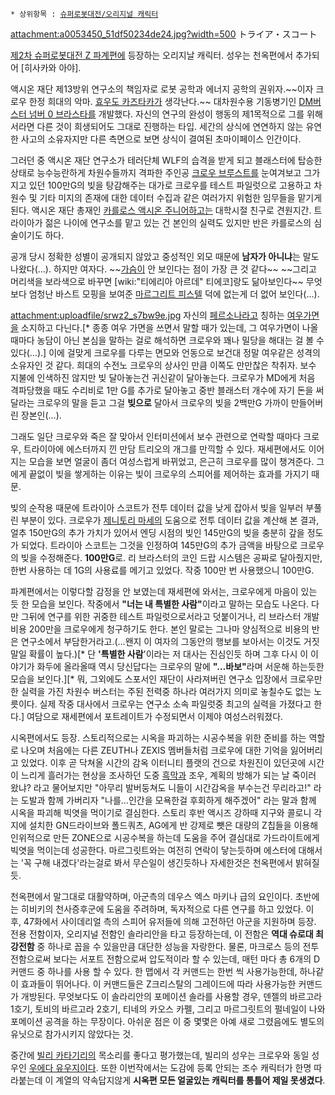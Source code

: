  * 상위항목 : [[슈퍼로봇대전/오리지널 캐릭터]]

attachment:a0053450_51df50234de24.jpg?width=500
トライア・スコート

[[제2차 슈퍼로봇대전 Z 파계편]]에 등장하는 오리지날 캐릭터. 성우는 천옥편에서 추가되어 [히사카와 아야].

액시온 재단 제13방위 연구소의 책임자로 로봇 공학과 에너지 공학의 권위자.~~이자 크로우 한정 희대의 악마. [[효우도 카즈타카]]가 생각난다.~~ 대차원수용 기동병기인 [[브라스타|DM버스터 넘버 0 브라스타]]를 개발했다. 자신의 연구의 완성이 행동의 제1목적으로 그를 위해서라면 다른 것이 희생되어도 그대로 진행하는 타입. 세간의 상식에 연연하지 않는 유연한 사고의 소유자지만 다른 측면으로 보면 상식이 결여된 초마이페이스 인간이다. 

그러던 중 액시온 재단 연구소가 테러단체 WLF의 습격을 받게 되고 블래스터에 탑승한 상태로 능수능란하게 차원수들까지 격파한 주인공 [[크로우 브루스트]]를 눈여겨보고 그가 지고 있던 100만G의 빚을 탕감해주는 대가로 크로우를 테스트 파일럿으로 고용하고 차원수 및 기타 미지의 존재에 대한 데이터 수집과 같은 여러가지 위험한 임무들을 맡기게 된다. 액시온 재단 총재인 [[카를로스 액시온 주니어]]하고는 대학시절 친구로 견원지간. 트라이아가 젊은 나이에 연구소를 맡고 있는 건 본인의 실력도 있지만 반은 카를로스의 심술이기도 하다.

공개 당시 정확한 성별이 공개되지 않았고 중성적인 외모 때문에 '''남자가 아니냐'''는 말도 나왔다(…). 하지만 여자다. ~~[[가슴]]이 안 보인다는 점이 가장 큰 것 같다~~ ~~그리고 머리색을 보라색으로 바꾸면 [wiki:"티에리아 아르데" 티에코]랑도 닮아보인다~~ 무엇보다 엄청난 바스트 모핑을 보여준 [[마르그리트 피스텔]] 덕에 없는게 더 없어 보인다(…).

attachment:uploadfile/srwz2_s7bw9e.jpg
자신의 [[페르소나]]라고 칭하는 [[여우]]가면을 소지하고 다닌다.[* 종종 여우 가면을 쓰면서 말할 때가 있는데, 그 여우가면이 나올 때마다 농담이 아닌 본심을 말하는 걸로 해석하면 크로우와 꽤나 밀당을 해대는 걸 볼 수 있다(…).] 이에 걸맞게 크로우를 다루는 면모와 언동으로 보건대 정말 여우같은 성격의 소유자인 것 같다. 희대의 수전노 크로우의 상사인 만큼 이쪽도 만만찮은 착취자. 보수 지불에 인색하진 않지만 빚 달아놓는건 귀신같이 달아놓는다. 크로우가 MD에게 처음 격파당했을 때도 수리비로 1만 G를 추가로 달아놓고 중반 블래스터 개수에 자기 돈을 써달라는 크로우의 말을 듣고 그걸 '''빚으로''' 달아서 크로우의 빚을 2백만G 가까이 만들어버린 장본인(…).

그래도 일단 크로우와 죽은 잘 맞아서 인터미션에서 보수 관련으로 연락할 때마다 크로우, 트라이아에 에스터까지 낀 만담 트리오의 개그를 만끽할 수 있다. 재세편에서도 이어지는 모습을 보면 얼굴이 좀더 여성스럽게 바뀌었고, 은근히 크로우를 많이 챙겨준다. 그에게 끝없이 빚을 쌓게하는 이유는 빚이 크로우의 스피어를 제어하는 효과를 가지기 때문.

빚의 순작용 때문에 트라이아 스코트가 전투 데이터 값을 낮게 잡아서 빚을 일부러 부풀린 부분이 있다. 크로우가 [[제니토리 마세]]의 도움으로 전투 데이터 값을 계산해 본 결과, 얼추 150만G의 추가 가치가 있어서 엔딩 시점의 빚인 145만G의 빚을 충분히 갚을 정도가 되었다. 트라이아 스코트는 그것을 인정하여 145만G의 추가 금액을 바탕으로 크로우의 빚을 수정해준다. '''100만G'''로. 리 브라스터의 코인 드랍 시스템은 공짜로 달아줬지만, 한번 사용하는 데 1G의 사용료를 메기고 있었다. 작중 100만 번 사용했으니 100만G.

파계편에서는 이렇다할 감정을 안 보였는데 재세편에 와서는, 크로우에게 마음이 있는 듯 한 모습을 보인다. 작중에서 '''"너는 내 특별한 사람"'''이라고 말하는 모습도 나온다. 다만 그뒤에 연구를 위한 귀중한 테스트 파일럿으로서라고 덧붙이거나, 리 브라스터 개발비용 200만을 크로우에게 청구하기도 한다. 본인 말로는 그나마 양심적으로 비용의 반은 연구소에서 부담한거라고.(…왠지 이 여자의 그동안의 행보를 보아서는 이것도 거짓말일 확률이 높다.)[* 단 ''''특별한 사람''''이라는 저 대사는 진심인듯 하며 그후 다시 이 이야기가 화두에 올라올때 역시 당신답다는 크로우의 말에 '''"…바보"'''라며 서운해 하는듯한 모습을 보인다.][* 뭐, 그외에도 스포서인 재단이 사라져버린 연구소 입장에서 크로우만한 실력을 가진 차원수 버스터는 주된 전력중 하나라 여러가지 의미로 놓칠수도 없는 노릇이다. 실제 작중 대사에서 크로우는 연구소 소속 파일럿중 최고의 실력을 가졌다고 한다.] 여담으로 재세편에서 포트레이트가 수정되면서 이제야 여성스러워졌다.

시옥편에서도 등장. 스토리적으로는 시옥을 파괴하는 시공수복을 위한 준비를 하는 역할로 나오며 처음에는 다른 ZEUTH나 ZEXIS 멤버들처럼 크로우에 대한 기억을 잃어버리고 있었다. 이후 곧 닥쳐올 시간의 감옥 이터니티 플랫의 건으로 차원진이 있던곳에 시간이 느리게 흘러가는 현상을 조사하던 도중 [[가드라이트 메온섬|흑막]]과 조우, 계획의 방해가 되는 날 죽이러 왔냐? 라고 물어보지만 "아무리 발버둥쳐도 니들이 시간감옥을 부수는건 무리라고!" 라는 도발과 함께 가버리자 "나를…인간을 모욕한걸 후회하게 해주겠어" 라는 말과 함께 시옥을 파괴해 빅엿을 먹이기로 결심한다.
스토리 후반 액시즈 강하때 지구와 콜로니 각지에 설치한 GN드라이브와 폴드쿼츠, AG에게 반 강제로 뺏은 대량의 Z칩들을 이용해 인위적으로 만든 ZONE으로 시공수복을 하는데 도움을 주어 결심대로 가드라이트에게 빅엿을 먹이는데 성공한다. 마르그릿트와는 여전히 연락이 닿는듯하며 에스터에 대해서는 '꼭 구해 내겠다'라는걸로 봐서 무슨일이 생긴듯하나 자세한것은 천옥편에서 밝혀질듯.

천옥편에서 말그대로 대활약하며, 아군측의 데우스 엑스 마키나 급의 요인이다. 초반에는 히비키의 천사증후군에 도움을 주려하며, 독자적으로 다른 연구를 하고 있었다. 이 후, 47화에서 사이데리얼 측의 스피어 유저들에 의해 고전하던 아군을 지원하며 등장. 전용 전함이자, 오리지널 전함인 솔라리안을 타고 등장하는데, 이 전함은 '''역대 슈로대 최강전함''' 중 하나로 꼽을 수 있을만큼 대단한 성능을 자랑한다. 물론, 마크로스 등의 전투전함으로써 보다는 서포트 전함으로써 압도적이라 할 수 있는데, 매턴 마다 총 6개의 D커맨드 중 하나를 사용 할 수 있다. 한 맵에서 각 커맨드는 한번 씩 사용가능한데, 하나같이 효과들이 뛰어나다. 이 커맨드들은 Z크리스탈의 그레이드에 따라 사용가능한 커맨드가 개방된다. 무엇보다도 이 솔라리안의 포메이션 솔라를 사용할 경우, 덴젤의 바르고라 1호기, 토비의 바르고라 2호기, 티네의 카오스 카펠, 그리고 마르그릿트의 펄네일이 나와 포메이션 공격을 하는 무장이다. 아쉬운 점은 이 중 몇몇은 아예 새로 그렸음에도 별도의 유닛으로 참가시키지 않았다는 것. 


중간에 [[빌리 카타기리]]의 목소리를 좋다고 평가했는데, 빌리의 성우는 크로우와 동일 성우인 [[우에다 유우지]]이다. 또한 이번작에서는 도감에 등록 안되는 조수 캐릭터가 한명 따라붙는데 이 계열의 약속답지않게 '''시옥편 모든 얼굴있는 캐릭터를 통틀어 제일 못생겼다'''.

